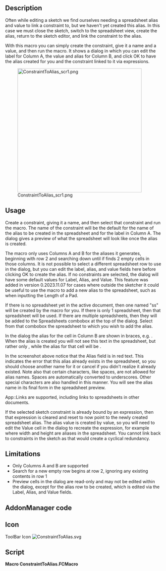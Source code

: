 <languages/>

{{Macro
|Name=Macro ConstraintToAlias
|Icon=ConstraintToAlias.svg
|Description=Create an alias from within the Sketcher editor from a selected named constraint.
|Author=TheMarkster
|Version=0.2023.12.10
|Date=2023-12.10
|FCVersion=0.21
|Download=[https://wiki.freecad.org/images/3/31/ConstraintToAlias.svg ToolBar Icon]
}}

==Description==

Often while editing a sketch we find ourselves needing a spreadsheet alias and value to link a constraint to, but we haven't yet created this alias. In this case we must close the sketch, switch to the spreadsheet view, create the alias, return to the sketch editor, and link the constraint to the alias.

With this macro you can simply create the constraint, give it a name and a value, and then run the macro. It shows a dialog in which you can edit the label for Column A, the value and alias for Column B, and click OK to have the alias created for you and the constraint linked to it via expressions.

[[File:ConstraintToAlias_scr1.png|400px]]

==Usage==

Create a constraint, giving it a name, and then select that constraint and run the macro. The name of the constraint will be the default for the name of the alias to be created in the spreadsheet and for the label in Column A. The dialog gives a preview of what the spreadsheet will look like once the alias is created. 

The macro only uses Columns A and B for the aliases it generates, beginning with row 2 and searching down until if finds 2 empty cells in those columns. It is not possible to select a different spreadsheet row to use in the dialog, but you can edit the label, alias, and value fields here before clicking OK to create the alias. If no constraints are selected, the dialog will have some default values for Label, Alias, and Value. This feature was added in version 0.2023.11.07 for cases where outside the sketcher it could be useful to use the macro to add a new alias to the spreadsheet, such as when inputting the Length of a Pad.

If there is no spreadsheet yet in the active document, then one named "ss" will be created by the macro for you. If there is only 1 spreadsheet, then that spreadsheet will be used. If there are multiple spreadsheets, then they will be added to the Spreadsheets combobox at the top of the dialog. Select from that combobox the spreadsheet to which you wish to add the alias.

In the dialog the alias for the cell in Column B are shown in braces, e.g. {{Value|{alias_for_this_cell} 32}}. When the alias is created you will not see this text in the spreadsheet, but rather only {{Value|32}}, while the alias for that cell will be {{Value|alias_for_this_cell}}.

In the screenshot above notice that the Alias field is in red text. This indicates the error that this alias already exists in the spreadsheet, so you should choose another name for it or cancel if you didn't realize it already existed. Note also that certain characters, like spaces, are not allowed for alias names. Spaces are automatically converted to underscores. Other special characters are also handled in this manner. You will see the alias name in its final form in the spreadsheet preview.

App::Links are supported, including links to spreadsheets in other documents.

If the selected sketch constraint is already bound by an expression, then that expression is cleared and reset to now point to the newly created spreadsheet alias. The alias value is created by value, so you will need to edit the Value cell in the dialog to recreate the expression, for example {{Value|<nowiki>=</nowiki>width * height}} where width and height are aliases in the spreadsheet. You cannot link back to constraints in the sketch as that would create a cyclical redundancy.

==Limitations==

* Only Columns A and B are supported
* Search for a new empty row begins at row 2, ignoring any existing contents in row 1
* Preview cells in the dialog are read-only and may not be edited within the dialog, except for the alias row to be created, which is edited via the Label, Alias, and Value fields.

==AddonManager code==

{{Codeextralink|https://gist.github.com/mwganson/005765b49123d80cbb54569e081779a1/raw/556bf483802da8d756f869a4f894ba150d322305/ConstraintToAlias.FCMacro|ConstraintToAlias.FCMacro}}

==Icon==

ToolBar Icon [[Image:ConstraintToAlias.svg]]

==Script==

'''Macro ConstraintToAlias.FCMacro'''

{{CodeDownload|https://gist.github.com/mwganson/005765b49123d80cbb54569e081779a1|ConstraintToAlias.FCMacro}}